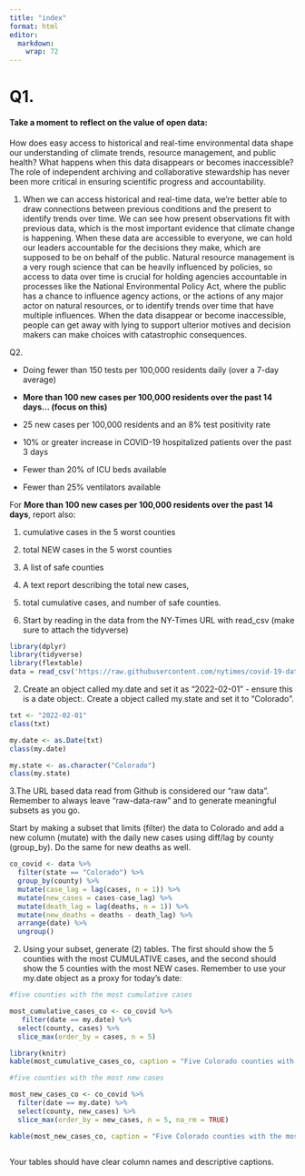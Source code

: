 ```yaml
---
title: "index"
format: html
editor: 
  markdown: 
    wrap: 72
---
```


# Q1.

#### Take a moment to reflect on the value of open data:

How does easy access to historical and real-time environmental data
shape our understanding of climate trends, resource management, and
public health? What happens when this data disappears or becomes
inaccessible? The role of independent archiving and collaborative
stewardship has never been more critical in ensuring scientific progress
and accountability.

1.  When we can access historical and real-time data, we're better able
    to draw connections between previous conditions and the present to
    identify trends over time. We can see how present observations fit
    with previous data, which is the most important evidence that
    climate change is happening. When these data are accessible to
    everyone, we can hold our leaders accountable for the decisions they
    make, which are supposed to be on behalf of the public. Natural
    resource management is a very rough science that can be heavily
    influenced by policies, so access to data over time is crucial for
    holding agencies accountable in processes like the National
    Environmental Policy Act, where the public has a chance to influence
    agency actions, or the actions of any major actor on natural
    resources, or to identify trends over time that have multiple
    influences. When the data disappear or become inaccessible, people
    can get away with lying to support ulterior motives and decision
    makers can make choices with catastrophic consequences.

Q2.

-   Doing fewer than 150 tests per 100,000 residents daily (over a 7-day
    average)

-   **More than 100 new cases per 100,000 residents over the past 14
    days… (focus on this)**

-   25 new cases per 100,000 residents and an 8% test positivity rate

-   10% or greater increase in COVID-19 hospitalized patients over the
    past 3 days

-   Fewer than 20% of ICU beds available

-   Fewer than 25% ventilators available

 For **More than 100 new cases per 100,000 residents over the past 14
    days**, report also:

1.  cumulative cases in the 5 worst counties
2.  total NEW cases in the 5 worst counties
3.  A list of safe counties
4.  A text report describing the total new cases,
5.  total cumulative cases, and number of safe counties.


1.  Start by reading in the data from the NY-Times URL with read_csv
    (make sure to attach the tidyverse)
```r

library(dplyr)
library(tidyverse)
library(flextable)
data = read_csv('https://raw.githubusercontent.com/nytimes/covid-19-data/master/us-counties.csv')
```

2.  Create an object called my.date and set it as “2022-02-01” - ensure
    this is a date object:. Create a object called my.state and set it
    to “Colorado”.
    
```r
txt <- "2022-02-01"
class(txt)

my.date <- as.Date(txt)
class(my.date)

```

```r
my.state <- as.character("Colorado")
class(my.state)

```

3.The URL based data read from Github is considered our “raw data”.
Remember to always leave “raw-data-raw” and to generate meaningful
subsets as you go.

Start by making a subset that limits (filter) the data to Colorado and add a new column (mutate) with the daily new cases using diff/lag by county (group_by). Do the same for new deaths as well.

```r
co_covid <- data %>% 
  filter(state == "Colorado") %>% 
  group_by(county) %>% 
  mutate(case_lag = lag(cases, n = 1)) %>% 
  mutate(new_cases = cases-case_lag) %>% 
  mutate(death_lag = lag(deaths, n = 1)) %>%
  mutate(new_deaths = deaths - death_lag) %>% 
  arrange(date) %>% 
  ungroup()

```

2.  Using your subset, generate (2) tables. The first should show the 5 counties with the most CUMULATIVE cases, 
and the second should show the 5 counties with the most NEW cases. Remember to use your my.date
    object as a proxy for today’s date:

```r
#five counties with the most cumulative cases

most_cumulative_cases_co <- co_covid %>% 
   filter(date == my.date) %>% 
  select(county, cases) %>%
  slice_max(order_by = cases, n = 5)

library(knitr)
kable(most_cumulative_cases_co, caption = "Five Colorado counties with the most cumulative COVID cases as of February 1st, 2022")

```

```r
#five counties with the most new cases

most_new_cases_co <- co_covid %>% 
  filter(date == my.date) %>% 
  select(county, new_cases) %>% 
  slice_max(order_by = new_cases, n = 5, na_rm = TRUE)

kable(most_new_cases_co, caption = "Five Colorado counties with the most new COVID cases on Febrary 1st, 2022")
  
```

Your tables should have clear column names and descriptive captions.











